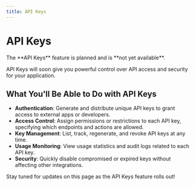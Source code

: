 ```yaml
---
title: API Keys
---
```


# API Keys

<Callout>
  The **API Keys** feature is planned and is **not yet available**.
</Callout>

API Keys will soon give you powerful control over API access and security for your application.

## What You'll Be Able to Do with API Keys

- **Authentication**: Generate and distribute unique API keys to grant access to external apps or developers.
- **Access Control**: Assign permissions or restrictions to each API key, specifying which endpoints and actions are allowed.
- **Key Management**: List, track, regenerate, and revoke API keys at any time.
- **Usage Monitoring**: View usage statistics and audit logs related to each API key.
- **Security**: Quickly disable compromised or expired keys without affecting other integrations.

Stay tuned for updates on this page as the API Keys feature rolls out!
